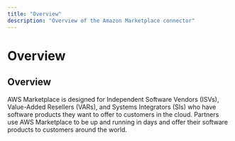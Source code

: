 ```yaml
---
title: "Overview"
description: "Overview of the Amazon Marketplace connector"
---
```


# Overview

## Overview

AWS Marketplace is designed for Independent Software Vendors (ISVs), Value-Added Resellers (VARs), and Systems Integrators (SIs) who have software products they want to offer to customers in the cloud. Partners use AWS Marketplace to be up and running in days and offer their software products to customers around the world.
